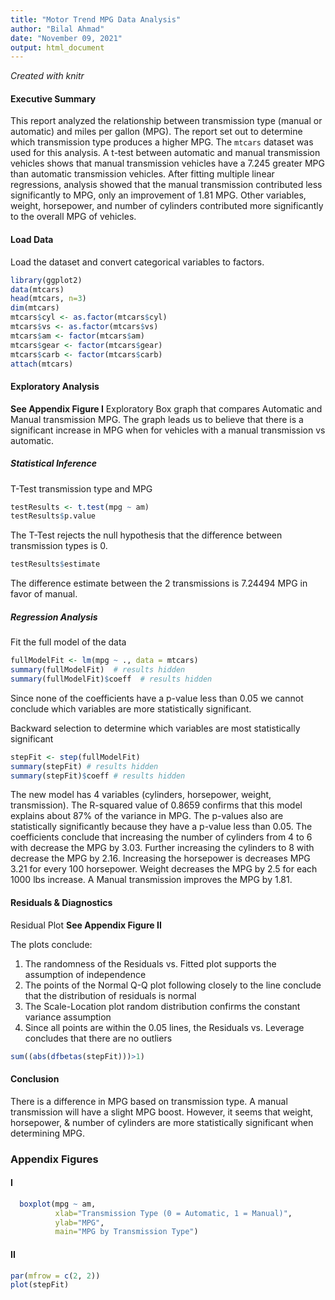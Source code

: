 ```yaml
---
title: "Motor Trend MPG Data Analysis"
author: "Bilal Ahmad"
date: "November 09, 2021"
output: html_document
---
```

*Created with knitr*

#### Executive Summary
This report analyzed the relationship between transmission type (manual or 
automatic) and miles per gallon (MPG). The report set out to determine which 
transmission type produces a higher MPG. The `mtcars` dataset was used for this
analysis. A t-test between automatic and manual transmission vehicles shows that
manual transmission vehicles have a 7.245 greater MPG than automatic 
transmission vehicles. After fitting multiple linear regressions, analysis 
showed that the manual transmission contributed less significantly to MPG, only
an improvement of 1.81 MPG.  Other variables, weight, horsepower, and number of 
cylinders contributed more significantly to the overall MPG of vehicles.

#### Load Data
Load the dataset and convert categorical variables to factors.
```r
library(ggplot2)
data(mtcars)
head(mtcars, n=3)
dim(mtcars)
mtcars$cyl <- as.factor(mtcars$cyl)
mtcars$vs <- as.factor(mtcars$vs)
mtcars$am <- factor(mtcars$am)
mtcars$gear <- factor(mtcars$gear)
mtcars$carb <- factor(mtcars$carb)
attach(mtcars)
```

#### Exploratory Analysis
**See Appendix Figure I** Exploratory Box graph that compares Automatic and Manual 
transmission MPG. The graph leads us to believe that there is a significant 
increase in MPG when for vehicles with a manual transmission vs automatic.

##### Statistical Inference
T-Test transmission type and MPG
```r
testResults <- t.test(mpg ~ am)
testResults$p.value
```
The T-Test rejects the null hypothesis that the difference between transmission
types is 0.  
```r
testResults$estimate
```
The difference estimate between the 2 transmissions is 7.24494 MPG in favor of 
manual.

##### Regression Analysis
Fit the full model of the data
```r
fullModelFit <- lm(mpg ~ ., data = mtcars)
summary(fullModelFit)  # results hidden
summary(fullModelFit)$coeff  # results hidden
```
Since none of the coefficients have a p-value less than 0.05 we cannot conclude
which variables are more statistically significant. 

Backward selection to determine which variables are most statistically 
significant
```r
stepFit <- step(fullModelFit)
summary(stepFit) # results hidden
summary(stepFit)$coeff # results hidden
```

The new model has 4 variables (cylinders, horsepower, weight, transmission). The
R-squared value of 0.8659 confirms that this model explains about 87% of the 
variance in MPG. The p-values also are statistically significantly because they
have a p-value less than 0.05. The coefficients conclude that increasing the 
number of cylinders from 4 to 6 with decrease the MPG by 3.03.  Further 
increasing the cylinders to 8 with decrease the MPG by 2.16.  Increasing the 
horsepower is decreases MPG 3.21 for every 100 horsepower.  Weight decreases the
MPG by 2.5 for each 1000 lbs increase. A Manual transmission improves the MPG by
1.81.

#### Residuals & Diagnostics
Residual Plot
**See Appendix Figure II**

The plots conclude:

1. The randomness of the Residuals vs. Fitted plot supports the assumption of
independence
2. The points of the Normal Q-Q plot following closely to the line conclude that
the distribution of residuals is normal
3. The Scale-Location plot random distribution confirms the constant variance 
assumption
4. Since all points are within the 0.05 lines, the Residuals vs. Leverage 
concludes that there are no outliers
```r
sum((abs(dfbetas(stepFit)))>1)
```

#### Conclusion
There is a difference in MPG based on transmission type. A manual transmission
will have a slight MPG boost. However, it seems that weight, horsepower, & 
number of cylinders are more statistically significant when determining MPG.

### Appendix Figures

#### I
```r
  boxplot(mpg ~ am, 
          xlab="Transmission Type (0 = Automatic, 1 = Manual)", 
          ylab="MPG",
          main="MPG by Transmission Type")
```

#### II
```r
par(mfrow = c(2, 2))
plot(stepFit)
```
